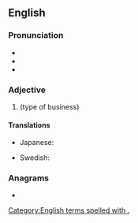 {{also|inc|Inc|inč|inç|Inc.}}
==English==

===Pronunciation===
* {{IPA|en|/ɪŋk/}}
* {{homophones|en|ink}}
* {{rhymes|en|ɪŋk}}

===Adjective===
{{en-adj|-}}

# {{abbreviation of|en|[[incorporated]]|nodot=1}} (type of business)

====Translations====
{{trans-top|incorporated}}
* Japanese: {{t+|ja|株|tr=かぶ, kabu}}
{{trans-mid}}
* Swedish: {{t+|sv|AB}}
{{trans-bottom}}

===Anagrams===
* {{anagrams|en|a=cin|-cin|CIN|ICN|NCI|NIC|Nic|nic}}

[[Category:English terms spelled with .]]